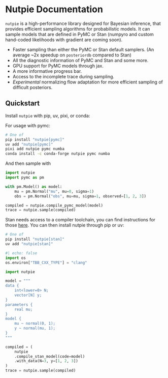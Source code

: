 # Nutpie Documentation

`nutpie` is a high-performance library designed for Bayesian inference, that
provides efficient sampling algorithms for probabilistic models. It can sample
models that are defined in PyMC or Stan (numpyro and custom hand-coded
likelihoods with gradient are coming soon).

- Faster sampling than either the PyMC or Stan default samplers. (An average
  ~2x speedup on `posteriordb` compared to Stan)
- All the diagnostic information of PyMC and Stan and some more.
- GPU support for PyMC models through jax.
- A more informative progress bar.
- Access to the incomplete trace during sampling.
- *Experimental* normalizing flow adaptation for more efficient sampling of
  difficult posteriors.

## Quickstart

Install `nutpie` with pip, uv, pixi, or conda:

For usage with pymc:

```bash
# One of
pip install "nutpie[pymc]"
uv add "nutpie[pymc]"
pixi add nutpie pymc numba
conda install -c conda-forge nutpie pymc numba
```

And then sample with

```python
import nutpie
import pymc as pm

with pm.Model() as model:
    mu = pm.Normal("mu", mu=0, sigma=1)
    obs = pm.Normal("obs", mu=mu, sigma=1, observed=[1, 2, 3])

compiled = nutpie.compile_pymc_model(model)
trace = nutpie.sample(compiled)
```

Stan needs access to a compiler toolchain, you can find instructions for those
[here](https://mc-stan.org/docs/cmdstan-guide/installation.html#cpp-toolchain).
You can then install nutpie through pip or uv:

```bash
# One of
pip install "nutpie[stan]"
uv add "nutpie[stan]"
```

```python
#| echo: false
import os
os.environ["TBB_CXX_TYPE"] = "clang"
```

```python
import nutpie

model = """
data {
    int<lower=0> N;
    vector[N] y;
}
parameters {
    real mu;
}
model {
    mu ~ normal(0, 1);
    y ~ normal(mu, 1);
}
"""

compiled = (
    nutpie
    .compile_stan_model(code=model)
    .with_data(N=3, y=[1, 2, 3])
)
trace = nutpie.sample(compiled)
```
